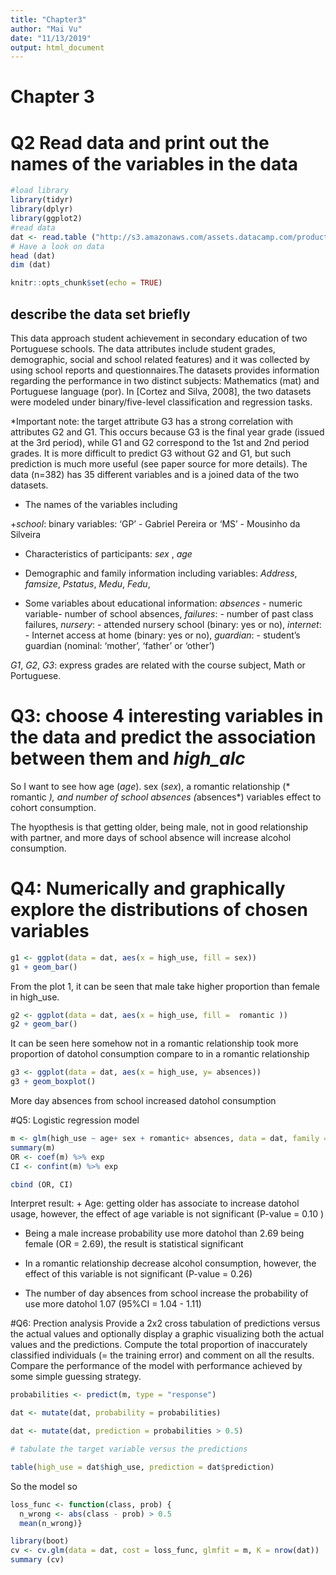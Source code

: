 ```yaml
---
title: "Chapter3"
author: "Mai Vu"
date: "11/13/2019"
output: html_document
---
```



# Chapter 3

# Q2 Read data and print out the names of the variables in the data 
```r
#load library
library(tidyr)
library(dplyr)
library(ggplot2)
#read data
dat <- read.table ("http://s3.amazonaws.com/assets.datacamp.com/production/course_2218/datasets/alc.txt", sep = ",", header = T)
# Have a look on data 
head (dat)
dim (dat)

knitr::opts_chunk$set(echo = TRUE)
```
##  describe the data set briefly

This data approach student achievement in secondary education of two Portuguese schools. The data attributes include student grades, demographic, social and school related features) and it was collected by using school reports and questionnaires.The datasets provides information regarding the performance in two distinct subjects: Mathematics (mat) and Portuguese language (por). In [Cortez and Silva, 2008], the two datasets were modeled under binary/five-level classification and regression tasks. 

*Important note: the target attribute G3 has a strong correlation with attributes G2 and G1. This occurs because G3 is the final year grade (issued at the 3rd period), while G1 and G2 correspond to the 1st and 2nd period grades. It is more difficult to predict G3 without G2 and G1, but such prediction is much more useful (see paper source for more details). The data (n=382) has 35 different variables and is a joined data of the two datasets. 

+ The names of the variables including 

+*school*: binary variables: 'GP' - Gabriel Pereira or 'MS' - Mousinho da Silveira

+ Characteristics of participants: *sex* , *age*

+ Demographic and family information including variables: *Address*, *famsize*, *Pstatus*, *Medu*, *Fedu*, 


+ Some variables about educational information: *absences* - numeric variable- number of school absences, *failures*: - number of past class failures, *nursery*: - attended nursery school (binary: yes or no), *internet*: - Internet access at home (binary: yes or no), *guardian*: - student's guardian (nominal: 'mother', 'father' or 'other')

*G1*, *G2*, *G3*: express grades are related with the course subject, Math or Portuguese.

# Q3: choose 4 interesting variables in the data and predict the association between them and *high_alc* 

So I want to see how age (*age*). sex (*sex*), a romantic relationship (* romantic *), and number of school absences (*absences*) variables effect to cohort consumption. 

The hyopthesis is that getting older, being male, not in good relationship with partner, and more days of school absence will increase alcohol consumption.

# Q4: Numerically and graphically explore the distributions of chosen variables

```r
g1 <- ggplot(data = dat, aes(x = high_use, fill = sex))
g1 + geom_bar() 
```
From the plot 1, it can be seen that male take higher proportion than female in high_use.


```r
g2 <- ggplot(data = dat, aes(x = high_use, fill =  romantic ))
g2 + geom_bar()
```

It can be seen here somehow not in a romantic relationship took more proportion of datohol consumption compare to in a romantic relationship


```r
g3 <- ggplot(data = dat, aes(x = high_use, y= absences))
g3 + geom_boxplot()
```

More day absences from school increased datohol consumption

#Q5: Logistic regression model

```r
m <- glm(high_use ~ age+ sex + romantic+ absences, data = dat, family = "binomial")
summary(m)
OR <- coef(m) %>% exp
CI <- confint(m) %>% exp

cbind (OR, CI)
```

Interpret result:
+ Age: getting older has associate to increase datohol usage, however, the effect of age variable is not significant (P-value =  0.10 )

+ Being a male increase probability use more datohol than 2.69 being female (OR = 2.69), the result is statistical significant 

+ In a romantic relationship decrease alcohol consumption, however, the effect of this variable is not significant (P-value = 0.26)

+ The number of day absences from school increase the probability of use more datohol 1.07 (95%CI = 1.04 - 1.11)

#Q6: Prection analysis
Provide a 2x2 cross tabulation of predictions versus the actual values and optionally display a graphic visualizing both the actual values and the predictions. Compute the total proportion of inaccurately classified individuals (= the training error) and comment on all the results. Compare the performance of the model with performance achieved by some simple guessing strategy.

```r

probabilities <- predict(m, type = "response")

dat <- mutate(dat, probability = probabilities)

dat <- mutate(dat, prediction = probabilities > 0.5)

# tabulate the target variable versus the predictions

table(high_use = dat$high_use, prediction = dat$prediction)

```

So the model so 

```r
loss_func <- function(class, prob) {
  n_wrong <- abs(class - prob) > 0.5
  mean(n_wrong)}

library(boot)
cv <- cv.glm(data = dat, cost = loss_func, glmfit = m, K = nrow(dat))
summary (cv)

```



 

